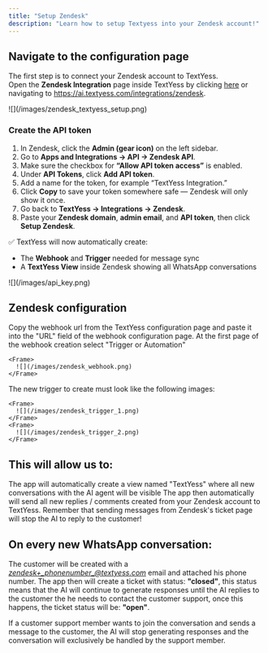 ```yaml
---
title: "Setup Zendesk"
description: "Learn how to setup Textyess into your Zendesk account!"
---
```


## Navigate to the configuration page

The first step is to connect your Zendesk account to TextYess.\
Open the **Zendesk Integration** page inside TextYess by clicking [here](https://ai.textyess.com/integrations/zendesk) or navigating to https://ai.textyess.com/integrations/zendesk.

<Frame>
  ![](/images/zendesk_textyess_setup.png)
</Frame>

### Create the API token

1. In Zendesk, click the **Admin (gear icon)** on the left sidebar.
2. Go to **Apps and Integrations → API → Zendesk API**.
3. Make sure the checkbox for **“Allow API token access”** is enabled.
4. Under **API Tokens**, click **Add API token**.
5. Add a name for the token, for example “TextYess Integration.”
6. Click **Copy** to save your token somewhere safe — Zendesk will only show it once.
7. Go back to **TextYess → Integrations → Zendesk**.
8. Paste your **Zendesk domain**, **admin email**, and **API token**, then click **Setup Zendesk**.

✅ TextYess will now automatically create:

- The **Webhook** and **Trigger** needed for message sync
- A **TextYess View** inside Zendesk showing all WhatsApp conversations

<Frame>
  ![](/images/api_key.png)
</Frame>

## Zendesk configuration

<Steps>
  <Step title="Create a new Webhook">
    Copy the webhook url from the TextYess configuration page and paste it into the "URL" field of the webhook configuration page. At the first page of the webhook creation select "Trigger or Automation"

    <Frame>
      ![](/images/zendesk_webhook.png)
    </Frame>
  </Step>
  <Step title="Add a new Trigger">
    The new trigger to create must look like the following images:

    <Frame>
      ![](/images/zendesk_trigger_1.png)
    </Frame>
    <Frame>
      ![](/images/zendesk_trigger_2.png)
    </Frame>
  </Step>
</Steps>

## This will allow us to:

<Steps>
  <Step title="Create a TextYess view">
    The app will automatically create a view named "TextYess" where all new conversations with the AI agent will be visible
  </Step>
  <Step title="Handle custom support conversations">
    The app then automatically will send all new replies / comments created from your Zendesk account to TextYess. Remember that sending messages from Zendesk's ticket page will stop the AI to reply to the customer!
  </Step>
</Steps>

## On every new WhatsApp conversation:

The customer will be created with a [_zendesk+\_phonenumber\_@textyess.com_](mailto:zendesk+__phonenumber__@textyess.com) email and attached his phone number. The app then will create a ticket with status: **"closed"**, this status means that the AI will continue to generate responses until the AI replies to the customer the he needs to contact the customer support, once this happens, the ticket status will be: **"open"**.

If a customer support member wants to join the conversation and sends a message to the customer, the AI will stop generating responses and the conversation will exclusively be handled by the support member.